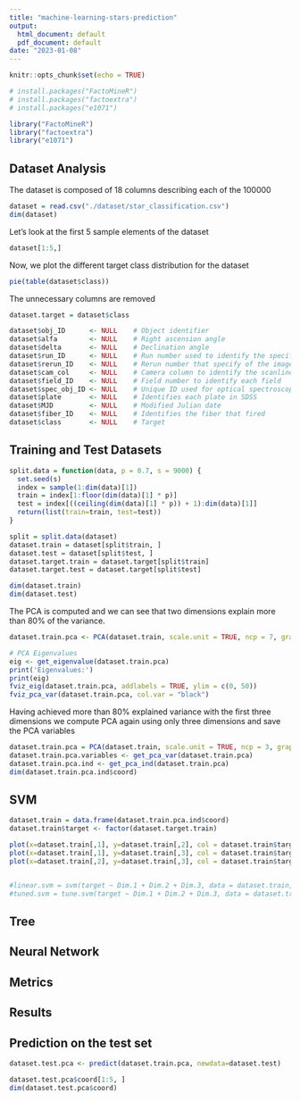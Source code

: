 ```yaml
---
title: "machine-learning-stars-prediction"
output:
  html_document: default
  pdf_document: default
date: "2023-01-08"
---
```


```r
knitr::opts_chunk$set(echo = TRUE)
```

```r
# install.packages("FactoMineR")
# install.packages("factoextra")
# install.packages("e1071")
```

```r
library("FactoMineR")
library("factoextra")
library("e1071")
```

## Dataset Analysis

The dataset is composed of 18 columns describing each of the 100000

```r
dataset = read.csv("./dataset/star_classification.csv")
dim(dataset)
```

Let's look at the first 5 sample elements of the dataset

```r
dataset[1:5,]
```

Now, we plot the different target class distribution for the dataset

```r
pie(table(dataset$class))
```

The unnecessary columns are removed

```r
dataset.target = dataset$class

dataset$obj_ID      <- NULL    # Object identifier
dataset$alfa        <- NULL    # Right ascension angle
dataset$delta       <- NULL    # Declination angle
dataset$run_ID      <- NULL    # Run number used to identify the specific scan
dataset$rerun_ID    <- NULL    # Rerun number that specify of the image was processed
dataset$cam_col     <- NULL    # Camera column to identify the scanline
dataset$field_ID    <- NULL    # Field number to identify each field
dataset$spec_obj_ID <- NULL    # Unique ID used for optical spectroscopic objects
dataset$plate       <- NULL    # Identifies each plate in SDSS
dataset$MJD         <- NULL    # Modified Julian date
dataset$fiber_ID    <- NULL    # Identifies the fiber that fired
dataset$class       <- NULL    # Target 
```

## Training and Test Datasets

```r
split.data = function(data, p = 0.7, s = 9000) {
  set.seed(s)
  index = sample(1:dim(data)[1])
  train = index[1:floor(dim(data)[1] * p)]
  test = index[((ceiling(dim(data)[1] * p)) + 1):dim(data)[1]]
  return(list(train=train, test=test)) 
}

split = split.data(dataset)
dataset.train = dataset[split$train, ]
dataset.test = dataset[split$test, ]
dataset.target.train = dataset.target[split$train]
dataset.target.test = dataset.target[split$test]

dim(dataset.train)
dim(dataset.test)
```

The PCA is computed and we can see that two dimensions explain more than 80% of the variance.

```r
dataset.train.pca <- PCA(dataset.train, scale.unit = TRUE, ncp = 7, graph = FALSE)

# PCA Eigenvalues
eig <- get_eigenvalue(dataset.train.pca)
print('Eigenvalues:')
print(eig)
fviz_eig(dataset.train.pca, addlabels = TRUE, ylim = c(0, 50))
fviz_pca_var(dataset.train.pca, col.var = "black")
```

Having achieved more than 80% explained variance with the first three dimensions we compute PCA again using only three dimensions and save the PCA variables

```r
dataset.train.pca = PCA(dataset.train, scale.unit = TRUE, ncp = 3, graph = FALSE)
dataset.train.pca.variables <- get_pca_var(dataset.train.pca)
dataset.train.pca.ind <- get_pca_ind(dataset.train.pca)
dim(dataset.train.pca.ind$coord)
```

## SVM

```r
dataset.train = data.frame(dataset.train.pca.ind$coord)
dataset.train$target <- factor(dataset.target.train)

plot(x=dataset.train[,1], y=dataset.train[,2], col = dataset.train$target)
plot(x=dataset.train[,1], y=dataset.train[,3], col = dataset.train$target)
plot(x=dataset.train[,2], y=dataset.train[,3], col = dataset.train$target)


#linear.svm = svm(target ~ Dim.1 + Dim.2 + Dim.3, data = dataset.train, kernel='radial', probability=TRUE)
#tuned.svm = tune.svm(target ~ Dim.1 + Dim.2 + Dim.3, data = dataset.train, kernel=c('radial'), cost=c(0.1, 1,5,10), probability=TRUE)
```

## Tree

## Neural Network

## Metrics

## Results

## Prediction on the test set

```r
dataset.test.pca <- predict(dataset.train.pca, newdata=dataset.test)

dataset.test.pca$coord[1:5, ]
dim(dataset.test.pca$coord)
```
